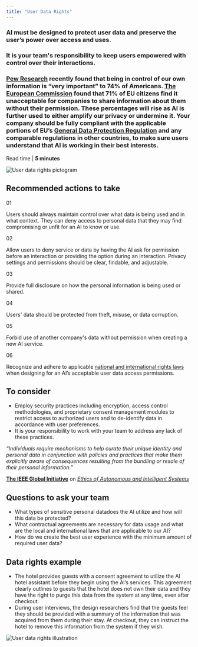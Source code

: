 ```yaml
---
title: "User Data Rights"
---
```



<Row className="opener">
<Column colSm={3} colMd={6} colLg={7}>

### AI must be designed to protect user data and preserve the user’s power over access and uses.

### It is your team's responsibility to keep users empowered with control over their interactions.

### [Pew Research](www.pewresearch.org/fact-tank/2016/09/21/the-state-of-privacy-in-america/) recently found that being in control of our own information is “very important” to 74% of Americans. [The European Commission](https://ec.europa.eu/digital-single-market/en/news/eprivacy-consultations-show-confidentiality-communications-and-challenge-new-technologies-are) found that 71% of EU citizens find it unacceptable for companies to share information about them without their permission. These percentages will rise as AI is further used to either amplify our privacy or undermine it. Your company should be fully compliant with the applicable portions of EU’s [General Data Protection Regulation](https://www.eugdpr.org/) and any comparable regulations in other countries, to make sure users understand that AI is working in their best interests.

Read time | **5 minutes**

</Column>

<Column colSm={1} offsetLg={1} colMd={2} colLg={2}>

![User data rights pictogram](../../images/ethics/user-data-rights/Image_1.png)

</Column>
</Row>

<Row className="hr recommended">
<Column colSm={4}>

## Recommended actions to take

</Column>
<Column colMd={4} colLg={4}>

01

Users should always maintain control over what data is being
used and in what context. They can deny access to personal data
that they may find compromising or unfit for an AI to know or
use.

</Column>
<Column colMd={4} colLg={4}>

02

Allow users to deny service or data by having the AI ask for
permission before an interaction or providing the option during
an interaction. Privacy settings and permissions should be
clear, findable, and adjustable.

</Column>
<Column colMd={4} colLg={4}>

03

Provide full disclosure on how the personal information is being
used or shared.

</Column>
<Column colMd={4} colLg={4}>

04

Users' data should be protected from theft, misuse, or data
corruption.

</Column>
<Column colMd={4} colLg={4}>

05

Forbid use of another company's data without permission when
creating a new AI service.

</Column>
<Column colMd={4} colLg={4}>

06

Recognize and adhere to applicable [national and international rights laws](http://www.ohchr.org/EN/ProfessionalInterest/Pages/InternationalLaw.aspx) when designing for an AI’s acceptable user data access permissions.

</Column>
</Row>



<Row className="hr consider">
<Column colMd={6} colLg={7}>

## To consider

 - Employ security practices including encryption, access control
 methodologies, and proprietary consent management modules to
 restrict access to authorized users and to de-identify data in
 accordance with user preferences.
 - It is your responsibility to work with your team to address any
 lack of these practices.

</Column>

<Column colSm={0} colMd={2} colLg={3} offsetMd={1} noGutterSm>
<Aside>

_“Individuals require mechanisms to help curate their unique identity and personal data in conjunction with policies and practices that make them explicitly aware of consequences resulting from the bundling or resale of their personal information.”_

**[The IEEE Global Initiative](https://ethicsinaction.ieee.org/)**
on _[Ethics of Autonomous and Intelligent Systems](https://ethicsinaction.ieee.org/)_

</Aside>
</Column>
</Row>



<Row className="questions">
<Column colMd={6} colLg={7}>

## Questions to ask your team

 - What types of sensitive personal datadoes the AI utilize and
 how will this data be protected?
 - What contractual agreements are necessary for data usage and
 what are the local and international laws that are applicable
 to our AI?
 - How do we create the best user experience with the minimum
 amount of required user data? 


</Column>
</Row>



<Row className="example">
<Column colMd={6} colLg={7}>

## Data rights example

 - The hotel provides guests with a consent agreement to utilize
 the AI hotel assistant before they begin using the AI’s
 services. This agreement clearly outlines to guests that the
 hotel does not own their data and they have the right to purge
 this data from the system at any time, even after checkout.
 - During user interviews, the design researchers find that the
 guests feel they should be provided with a summary of the
 information that was acquired from them during their stay. At
 checkout, they can instruct the hotel to remove this information
 from the system if they wish.


</Column>
</Row>

![User data rights illustration](../../images/ethics/user-data-rights/Image_2.png)
